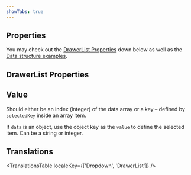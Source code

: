 ```yaml
---
showTabs: true
---
```



## Properties

You may check out the [DrawerList Properties](#drawerlist-properties) down below as well as the [Data structure examples](#the-data-property).

<PropertiesTable props={DropdownProperties} />

## DrawerList Properties

<PropertiesTable props={DrawerListProperties} />

## Value

Should either be an index (integer) of the data array or a key – defined by `selectedKey` inside an array item.

If `data` is an object, use the object key as the `value` to define the selected item. Can be a string or integer.

<DrawerListDataDoc />

## Translations

<TranslationsTable localeKey={['Dropdown', 'DrawerList']} />
